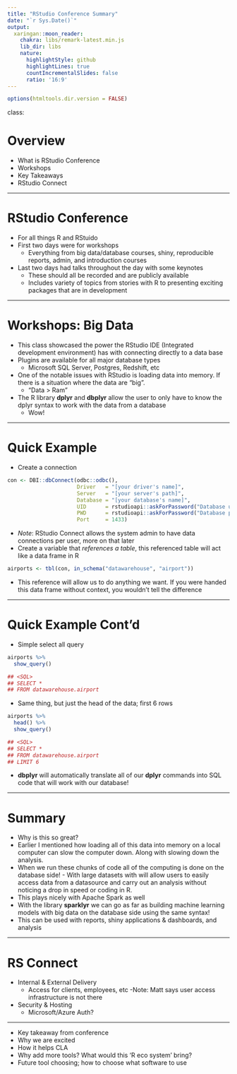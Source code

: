 ---
title: "RStudio Conference Summary"
date: "`r Sys.Date()`"
output:
  xaringan::moon_reader:
    chakra: libs/remark-latest.min.js
    lib_dir: libs
    nature:
      highlightStyle: github
      highlightLines: true
      countIncrementalSlides: false
      ratio: '16:9'
---

```{r setup, include=FALSE}
options(htmltools.dir.version = FALSE)
```

class:

# Overview

- What is RStudio Conference
- Workshops
- Key Takeaways
- RStudio Connect

---

# RStudio Conference

- For all things R and RStuido
- First two days were for workshops
    - Everything from big data/database courses, shiny, reproducible reports, admin, and  introduction courses
- Last two days had talks throughout the day with some keynotes
    - These should all be recorded and are publicly available
    - Includes variety of topics from stories with R to presenting exciting packages that are in development

---

# Workshops: Big Data

- This class showcased the power the RStudio IDE (Integrated development environment) has with connecting directly to a data base
- Plugins are available for all major database types
    - Microsoft SQL Server, Postgres, Redshift, etc
- One of the notable issues with RStudio is loading data into memory. If there is a situation where the data are "big". 
    - "Data > Ram" 
- The R library **dplyr** and **dbplyr** allow the user to only have to know the dplyr syntax to work with the data from a database
    - Wow!

---

# Quick Example

- Create a connection

```r
con <- DBI::dbConnect(odbc::odbc(),
                      Driver   = "[your driver's name]",
                      Server   = "[your server's path]",
                      Database = "[your database's name]",
                      UID      = rstudioapi::askForPassword("Database user"),
                      PWD      = rstudioapi::askForPassword("Database password"),
                      Port     = 1433)
```

- *Note*: RStudio Connect allows the system admin to have data connections per user, more on that later
- Create a variable that *references a table*, this referenced table will act like a data frame in R

```r
airports <- tbl(con, in_schema("datawarehouse", "airport"))
```

- This reference will allow us to do anything we want. If you were handed this data frame without context, you wouldn't tell the difference

---

# Quick Example Cont'd

- Simple select all query

```r
airports %>%
  show_query()
```

```r
## <SQL>
## SELECT *
## FROM datawarehouse.airport
```

- Same thing, but just the head of the data; first 6 rows

```r
airports %>%
  head() %>%
  show_query()
```

```r
## <SQL>
## SELECT *
## FROM datawarehouse.airport
## LIMIT 6
```

- **dbplyr** will automatically translate all of our **dplyr** commands into SQL code that will work with our database!

---

# Summary
- Why is this so great?
- Earlier I mentioned how loading all of this data into memory on a local computer can slow the computer down. Along with slowing down the analysis.
- When we run these chunks of code all of the computing is done on the database side! - With large datasets with will allow users to easily access data from a datasource and carry out an analysis without noticing a drop in speed or coding in R.
- This plays nicely with Apache Spark as well
- With the library **sparklyr** we can go as far as building machine learning models with big data on the database side using the same syntax!
- This can be used with reports, shiny applications & dashboards, and analysis

<!-- Here are some bullet points Matt mentioned that would be beneficial for them to know. I know you can answer these more deeply on how it will help them as a company vs what I lightly know on the topic. -->

---

# RS Connect

- Internal & External Delivery
  - Access for clients, employees, etc
  -Note: Matt says user access infrastructure is not there
- Security & Hosting
  - Microsoft/Azure Auth?
  
---



- Key takeaway from conference
- Why we are excited
- How it helps CLA
- Why add more tools? What would this 'R eco system' bring?
- Future tool choosing; how to choose what software to use
